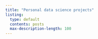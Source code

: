 ```yaml
---
title: "Personal data science projects"
listing:
  type: default
  contents: posts
  max-description-length: 100
---
```

